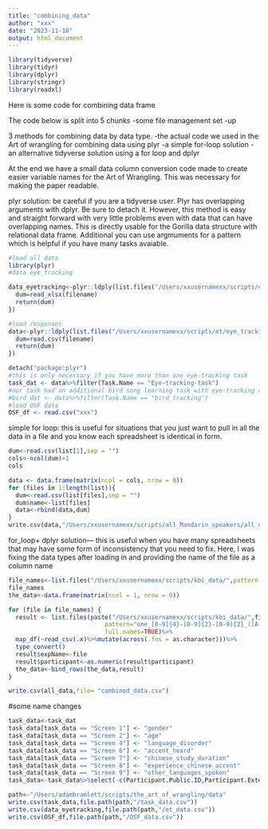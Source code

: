```yaml
---
title: "combining_data"
author: "xxx"
date: "2023-11-18"
output: html_document
---
```


```r
library(tidyverse)
library(tidyr)
library(dplyr)
library(stringr)
library(readxl)
```
Here is some code for combining data frame


The code below is split into 5 chunks
-some file management set -up

3 methods for combining data by data type.
-the actual code we used in the Art of wrangling for combining data using plyr
-a simple for-loop solution
-an alternative tidyverse solution using a for loop and dplyr


At the end we have a small data column conversion code made to create easier variable names for the Art of Wrangling. This was necessary for making the paper readable. 


plyr solution: be careful if you are a tidyverse user. Plyr has overlapping arguments with dplyr. Be sure to detach it. However, this method is easy and straight forward with very little problems even with data that can have overlapping names. This is directly usable for the Gorilla data structure with relational data frame. Additional you can use argmuments for a pattern which is helpful if you have many tasks avaiable.
```r
#load all data
library(plyr)
#data eye_tracking

data_eyetracking<-plyr::ldply(list.files("/Users/xxusernamexx/scripts/et/eye_tracking/uploads", pattern="eyetracking", full.names=TRUE),function(filename) {
  dum=read_xlsx(filename)
  return(dum)
})

#load responses
data<-plyr::ldply(list.files("/Users/xxusernamexx/scripts/et/eye_tracking/", pattern="task", full.names=TRUE),function(filename) {
  dum=read.csv(filename)
  return(dum)
})

detach("package:plyr")
#this is only necessary if you have more than one eye-tracking task
task_dat <- data%>%filter(Task.Name == "Eye-tracking-task")
#our task had an additional bird song learning task with eye-tracking data for that as well
#bird_dat <- data%>%filter(Task.Name == "bird_tracking")
#load OSF data
OSF_df <- read.csv("xxx")
```
simple for loop: this is useful for situations that you just want to pull in all the data in a file and you know each spreadsheet is identical in form.
```r
dum<-read.csv(list[1],sep = "")
cols<-ncol(dum)+1
cols

data <- data.frame(matrix(ncol = cols, nrow = 0))
for (files in 1:length(list)){
  dum<-read.csv(list[files],sep = "")
  dum$name<-list[files]
  data<-rbind(data,dum)
} 
write.csv(data,"/Users/xxusernamexx/scripts/all_Mandarin_speakers/all_data.csv", row.names = FALSE)
```
for_loop+ dplyr solution--- this is useful when you have many spreadsheets that may have some form of inconsistency that you need to fix. Here, I was fixing the data types after loading in and providing the name of the file as a column name
```r
file_names<-list.files("/Users/xxusernamexx/scripts/kbi_data/",pattern = "data")
file_names
the_data<-data.frame(matrix(ncol = 1, nrow = 0))

for (file in file_names) {
  result <- list.files(paste("/Users/xxusernamexx/scripts/kbi_data/",file,"/",sep = ""),
                           pattern="one_[0-9]{4}-[0-9]{2}-[0-9]{2}_([A-Za-z0-9]+(.[A-Za-z0-9]+)+).csv",
                           full.names=TRUE)%>%
  map_df(~read_csv(.x)%>%mutate(across(.fns = as.character)))%>%
  type_convert()
  result$expName<-file
  result$participant<-as.numeric(result$participant)
  the_data<-bind_rows(the_data,result)
}

write.csv(all_data,file= "combined_data.csv")

```

#some name changes
```r
task_data<-task_dat
task_data[task_data == "Screen 1"] <- "gender"
task_data[task_data == "Screen 2"] <- "age"
task_data[task_data == "Screen 4"] <- "language_disorder"
task_data[task_data == "Screen 6"] <- "accent_heard"
task_data[task_data == "Screen 7"] <- "chinese_study_duration"
task_data[task_data == "Screen 8"] <- "experience_chinese_accent"
task_data[task_data == "Screen 9"] <- "other_languages_spoken"
task_data<-task_data%>%select(-c(Participant.Public.ID,Participant.External.Session.ID))

path<-"/Users/adambramlett/scripts/the_art_of_wrangling/data"
write.csv(task_data,file.path(path,"/task_data.csv"))
write.csv(data_eyetracking,file.path(path,"/et_data.csv"))
write.csv(OSF_df,file.path(path,"/OSF_data.csv"))
```